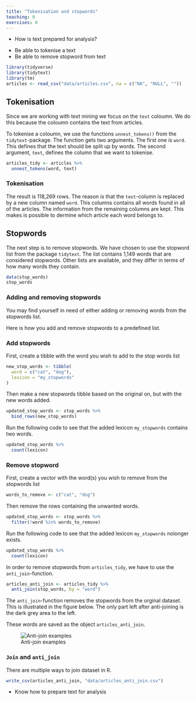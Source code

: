 ```yaml
---
title: "Tokenisation and stopwords"
teaching: 0
exercises: 0
---
```


::: questions
-   How is text prepared for analysis?
:::

::: objectives
-   Be able to tokenise a text
-   Be able to remove stopword from text
:::

```r
library(tidyverse)
library(tidytext)
library(tm)
articles <- read_csv("data/articles.csv", na = c("NA", "NULL", ""))
```

## Tokenisation

Since we are working with text mining we focus on the `text` coloumn. We do this because the coloumn contains the text from articles.

To tokenise a coloumn, we use the functions `unnest_tokens()` from the `tidytext`-package. The function gets two arguments. The first one is `word`. This defines that the text should be split up by words. The second argument, `text`, defines the column that we want to tokenise.

```r
articles_tidy <- articles %>% 
  unnest_tokens(word, text)
```

::: callout
### Tokenisation

The result is 118,269 rows. The reason is that the `text`-column is replaced by a new column named `word`. This columns contains all words found in all of the articles. The information from the remaining columns are kept. This makes is possible to dermine which article each word belongs to.
:::

## Stopwords

The next step is to remove stopwords. We have chosen to use the stopword list from the package `tidytext`. The list contains 1,149 words that are considered stopwords. Other lists are available, and they differ in terms of how many words they contain.

```r
data(stop_words)
stop_words
```

::: discussion
### Adding and removing stopwords

You may find yourself in need of either adding or removing words from the stopwords list.

Here is how you add and remove stopwords to a predefined list.
:::

::: solution
### Add stopwords

First, create a tibble with the word you wish to add to the stop words list

```r
new_stop_words <- tibble(
  word = c("cat", "dog"),
  lexicon = "my_stopwords"
)
```

Then make a new stopwords tibble based on the original on, but with the new words added.

```r
updated_stop_words <- stop_words %>%
  bind_rows(new_stop_words)
```

Run the following code to see that the added lexicon `my_stopwords` contains two words.

```r
updated_stop_words %>% 
  count(lexicon)
```
:::

::: solution
### Remove stopword

First, create a vector with the word(s) you wish to remove from the stopwords list

```r
words_to_remove <- c("cat", "dog")
```

Then remove the rows containing the unwanted words.

```r
updated_stop_words <- stop_words %>%
  filter(!word %in% words_to_remove)
```

Run the following code to see that the added lexicon `my_stopwords` nolonger exists.

```r
updated_stop_words %>% 
  count(lexicon)
```
:::

In order to remove stopwords from `articles_tidy`, we have to use the `anti_join`-function.

```r
articles_anti_join <- articles_tidy %>% 
  anti_join(stop_words, by = "word")
```

The `anti_join`-function removes the stopwords from the orginal dataset. This is illustrated in the figure below. The only part left after anti-joining is the dark grey area to the left.

These words are saved as the object `articles_anti_join`.

![Anti-join examples](./fig/anti_join.jpg)

::: callout
### `Join` and `anti_join`

There are multiple ways to join dataset in R.
:::

```r
write_csv(articles_anti_join, "data/articles_anti_join.csv")
```

::: keypoints
-   Know how to prepare text for analysis
:::
